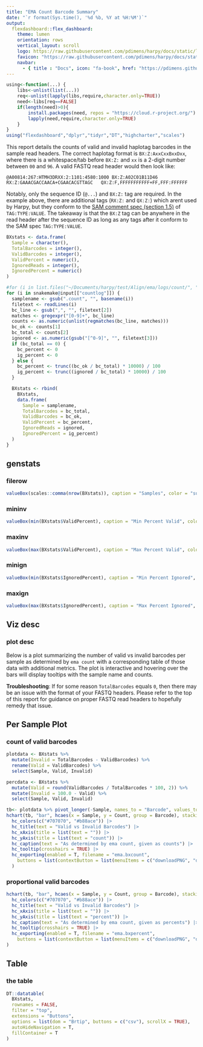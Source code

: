 ```yaml
---
title: "EMA Count Barcode Summary"
date: "`r format(Sys.time(), '%d %b, %Y at %H:%M')`"
output:
  flexdashboard::flex_dashboard:
    theme: lumen
    orientation: rows
    vertical_layout: scroll
    logo: https://raw.githubusercontent.com/pdimens/harpy/docs/static/logo_mini.png
    favicon: "https://raw.githubusercontent.com/pdimens/harpy/docs/static/favicon_dark.png"
    navbar:
      - { title : "Docs", icon: "fa-book", href: "https://pdimens.github.io/harpy/", align: right }
---
```


```r
using<-function(...) {
    libs<-unlist(list(...))
    req<-unlist(lapply(libs,require,character.only=TRUE))
    need<-libs[req==FALSE]
    if(length(need)>0){ 
        install.packages(need, repos = "https://cloud.r-project.org/")
        lapply(need,require,character.only=TRUE)
    }
}
using("flexdashboard","dplyr","tidyr","DT","highcharter","scales")
```

This report details the counts of valid and invalid haplotag barcodes in the sample read headers.
The correct haplotag format is `BX:Z:AxxCxxBxxDxx`, where there is a whitespace/tab before `BX:Z:` 
and `xx` is a 2-digit number between `00` and `96`. A valid FASTQ read header would then look like:
```
@A00814:267:HTMH3DRXX:2:1101:4580:1000 BX:Z:A02C01B11D46        RX:Z:GAAACGACCAACA+CGAACACGTTAGC   QX:Z:F,FFFFFFFFFFF+FF,FFF:FFFFFF
```
Notably, only the sequence ID (`@...`) and `BX:Z:` tag are required. In the example above, there are additional tags 
(`RX:Z:` and `QX:Z:`) which arent used by Harpy, but they conform to the 
[SAM comment spec (section 1.5)](https://samtools.github.io/hts-specs/SAMv1.pdf) of `TAG:TYPE:VALUE`. The takeaway 
is that the `BX:Z` tag can be anywhere in the read header after the sequence ID as long as any tags after it conform to the SAM spec `TAG:TYPE:VALUE`. 

```r
BXstats <- data.frame(
  Sample = character(),
  TotalBarcodes = integer(),
  ValidBarcodes = integer(),
  ValidPercent = numeric(),
  IgnoredReads = integer(),
  IgnoredPercent = numeric()
)

#for (i in list.files("~/Documents/harpy/test/Align/ema/logs/count/", ".count", full.names = TRUE)) {
for (i in snakemake@input[["countlog"]]) {
  samplename <- gsub(".count", "", basename(i))
  filetext <- readLines(i)
  bc_line <- gsub(",", "", filetext[2])
  matches <- gregexpr("[0-9]+", bc_line)
  counts <- as.numeric(unlist(regmatches(bc_line, matches)))
  bc_ok <- counts[1]
  bc_total <- counts[2]
  ignored <- as.numeric(gsub("[^0-9]", "", filetext[3]))
  if (bc_total == 0) {
    bc_percent <- 0
    ig_percent <- 0
  } else {
    bc_percent <- trunc((bc_ok / bc_total) * 10000) / 100
    ig_percent <- trunc((ignored / bc_total) * 10000) / 100
  }

  BXstats <- rbind(
    BXstats,
    data.frame(
      Sample = samplename,
      TotalBarcodes = bc_total,
      ValidBarcodes = bc_ok,
      ValidPercent = bc_percent,
      IgnoredReads = ignored,
      IgnoredPercent = ig_percent)
  )
}
```

## genstats {data-height=100}
### filerow {.no-title}
```r
valueBox(scales::comma(nrow(BXstats)), caption = "Samples", color = "success")
```
### mininv {.no-title}
```r
valueBox(min(BXstats$ValidPercent), caption = "Min Percent Valid", color = "info")
```
### maxinv {.no-title}
```r
valueBox(max(BXstats$ValidPercent), caption = "Max Percent Valid", color = "info")
```

### minign {.no-title}
```r
valueBox(min(BXstats$IgnoredPercent), caption = "Min Percent Ignored", color = "info")
```
### maxign {.no-title}
```r
valueBox(max(BXstats$IgnoredPercent), caption = "Max Percent Ignored", color = "info")
```

## Viz desc
### plot desc {.no-title}
Below is a plot summarizing the number of valid vs invalid barcodes per sample as
determined by `ema count` with a corresponding table
of those data with additional metrics. The plot is interactive and
hovering over the bars will display tooltips with the sample name and counts.

**Troubleshooting**: If for some reason `TotalBarcodes` equals `0`, then there may be an issue
with the format of your FASTQ headers. Please refer to the top of this report for
guidance on proper FASTQ read headers to hopefully remedy that issue.

## Per Sample Plot
### count of valid barcodes
```r
plotdata <- BXstats %>%
  mutate(Invalid = TotalBarcodes - ValidBarcodes) %>%
  rename(Valid = ValidBarcodes) %>%
  select(Sample, Valid, Invalid)

percdata <- BXstats %>%
  mutate(Valid = round(ValidBarcodes / TotalBarcodes * 100, 2)) %>%
  mutate(Invalid = 100.0 - Valid) %>%
  select(Sample, Valid, Invalid)
```

```r
tb<- plotdata %>% pivot_longer(-Sample, names_to = "Barcode", values_to = "Count")
hchart(tb, "bar", hcaes(x = Sample, y = Count, group = Barcode), stacking = "normal") |>
  hc_colors(c("#707070", "#b88ace")) |>
  hc_title(text = "Valid vs Invalid Barcodes") |>
  hc_xAxis(title = list(text = "")) |>
  hc_yAxis(title = list(text = "count")) |>
  hc_caption(text = "As determined by ema count, given as counts") |>
  hc_tooltip(crosshairs = TRUE) |>
  hc_exporting(enabled = T, filename = "ema.bxcount",
    buttons = list(contextButton = list(menuItems = c("downloadPNG", "downloadJPEG", "downloadPDF", "downloadSVG")))
  )
```
### proportional valid barcodes
```r
hchart(tb, "bar", hcaes(x = Sample, y = Count, group = Barcode), stacking = "percent") |>
  hc_colors(c("#707070", "#b88ace")) |>
  hc_title(text = "Valid vs Invalid Barcodes") |>
  hc_xAxis(title = list(text = "")) |>
  hc_yAxis(title = list(text = "percent")) |>
  hc_caption(text = "As determined by ema count, given as percents") |>
  hc_tooltip(crosshairs = TRUE) |>
  hc_exporting(enabled = T, filename = "ema.bxpercent",
    buttons = list(contextButton = list(menuItems = c("downloadPNG", "downloadJPEG", "downloadPDF", "downloadSVG")))
)
```

## Table
### the table {.no-title}
```r
DT::datatable(
  BXstats,
  rownames = FALSE,
  filter = "top",
  extensions = "Buttons",
  options = list(dom = "Brtip", buttons = c("csv"), scrollX = TRUE),
  autoHideNavigation = T,
  fillContainer = T
)
```
